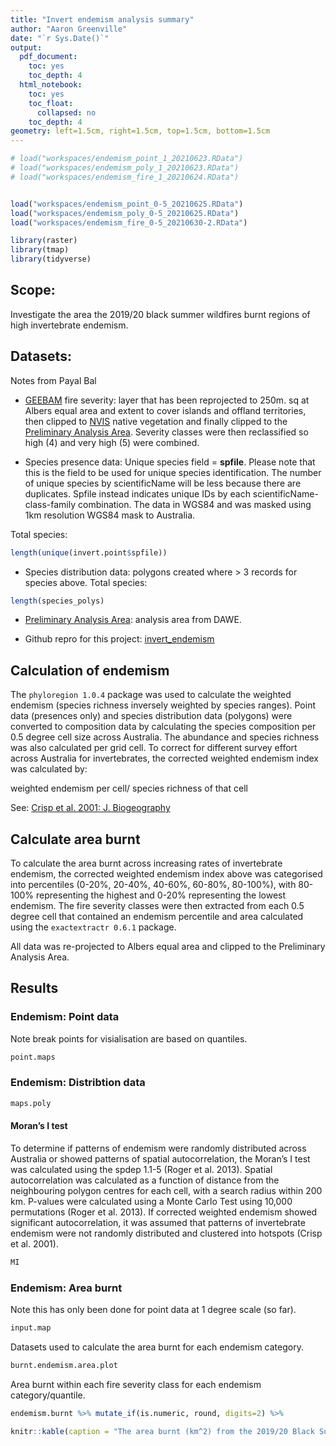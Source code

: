 ```yaml
---
title: "Invert endemism analysis summary"
author: "Aaron Greenville"
date: "`r Sys.Date()`"
output:
  pdf_document:
    toc: yes
    toc_depth: 4
  html_notebook:
    toc: yes
    toc_float:
      collapsed: no
    toc_depth: 4
geometry: left=1.5cm, right=1.5cm, top=1.5cm, bottom=1.5cm
---
```


```r
# load("workspaces/endemism_point_1_20210623.RData")
# load("workspaces/endemism_poly_1_20210623.RData")
# load("workspaces/endemism_fire_1_20210624.RData")


load("workspaces/endemism_point_0-5_20210625.RData")
load("workspaces/endemism_poly_0-5_20210625.RData")
load("workspaces/endemism_fire_0-5_20210630-2.RData")
```

```r
library(raster)
library(tmap)
library(tidyverse)
```


## Scope:

Investigate the area the 2019/20 black summer wildfires burnt regions of high invertebrate endemism.


## Datasets:

Notes from Payal Bal

- [GEEBAM](http://www.environment.gov.au/fed/catalog/search/resource/details.page?uuid=%7B8CE7D6BE-4A82-40D7-80BC-647CB1FE5C08%7D) fire severity: layer that has been reprojected to 250m. sq at Albers equal area and extent to cover islands and offland territories, then clipped to [NVIS](https://www.environment.gov.au/land/native-vegetation/national-vegetation-information-system/data-products) native vegetation and finally clipped to the [Preliminary Analysis Area](https://www.environment.gov.au/system/files/pages/a8d10ce5-6a49-4fc2-b94d-575d6d11c547/files/preliminary-analysis-area-19-jan-2020.pdf). Severity classes were then reclassified so high (4) and very high (5) were combined.

- Species presence data: Unique species field = **spfile**. Please note that this is the field to be used for unique species identification. The number of unique species by scientificName will be less because there are duplicates. Spfile instead indicates unique IDs by each scientificName-class-family combination. The data in WGS84 and was masked using 1km resolution WGS84 mask to Australia.  

Total species:
```r
length(unique(invert.point$spfile))
```


- Species distribution data: polygons created where > 3 records for species above. Total species:
```r
length(species_polys)
```

- [Preliminary Analysis Area](https://www.environment.gov.au/system/files/pages/a8d10ce5-6a49-4fc2-b94d-575d6d11c547/files/preliminary-analysis-area-19-jan-2020.pdf): analysis area from DAWE.

- Github repro for this project: [invert_endemism](https://github.com/agreenville/invert_endemism)  
  

## Calculation of endemism

The `phyloregion 1.0.4` package was used to calculate the weighted endemism (species richness inversely weighted by species ranges). Point data (presences only) and species distribution data (polygons) were converted to composition data by calculating the species composition per 0.5 degree cell size across Australia. The abundance and species richness was also calculated per grid cell. To correct for different survey effort across Australia for invertebrates, the corrected weighted endemism index was calculated by: 

 weighted endemism per cell/ species richness of that cell
 
 See: [Crisp et al. 2001: J. Biogeography](https://onlinelibrary.wiley.com/doi/abs/10.1046/j.1365-2699.2001.00524.x)


## Calculate area burnt 

To calculate the area burnt across increasing rates of invertebrate endemism, the corrected weighted endemism index above was categorised into percentiles (0-20%, 20-40%, 40-60%, 60-80%, 80-100%), with 80-100% representing the highest and 0-20% representing the lowest endemism. The fire severity classes were then extracted from each 0.5 degree cell that contained an endemism percentile and area calculated using the `exactextractr 0.6.1` package.

All data was re-projected to Albers equal area and clipped to the Preliminary Analysis Area.

## Results

### Endemism: Point data

Note break points for visialisation are based on quantiles.

```r
point.maps
```


### Endemism: Distribtion data  


```r
maps.poly
```

#### Moran's I test

To determine if patterns of endemism were randomly distributed across Australia or showed patterns of spatial autocorrelation, the Moran’s I test was calculated using the spdep  1.1-5 (Roger et al. 2013). Spatial autocorrelation was calculated as a function of distance from the neighbouring polygon centres for each cell, with a search radius within 200 km. P-values were calculated using a Monte Carlo Test using 10,000 permutations (Roger et al. 2013). If corrected weighted endemism showed significant autocorrelation, it was assumed that patterns of invertebrate endemism were not randomly distributed and clustered into hotspots (Crisp et al. 2001).

```r
MI
```



### Endemism: Area burnt

Note this has only been done for point data at 1 degree scale (so far).


```r
input.map
```

Datasets used to calculate the area burnt for each endemism category.



```r
burnt.endemism.area.plot
```
  
  
Area burnt within each fire severity class for each endemism category/quantile.   


```r
endemism.burnt %>% mutate_if(is.numeric, round, digits=2) %>%

knitr::kable(caption = "The area burnt (km^2) from the 2019/20 Black Summer wildfires for each endemism class and fire severity. Endemism class calculated from percentiles of the corrected weighted endemism (0-20%,20-40%, 40-60%,60-80%, 80-100%; from lowest to highest rates of endemism)")
```





